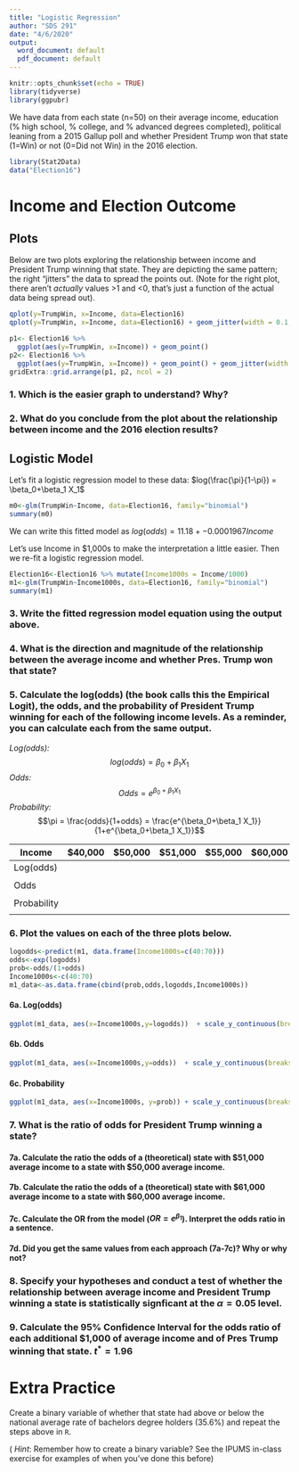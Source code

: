 ```yaml
---
title: "Logistic Regression"
author: "SDS 291"
date: "4/6/2020"
output:
  word_document: default
  pdf_document: default
---
```


```r
knitr::opts_chunk$set(echo = TRUE)
library(tidyverse)
library(ggpubr)
```

We have data from each state (n=50) on their average income, education (% high school, % college, and % advanced degrees completed), political leaning from a 2015 Gallup poll and whether President Trump won that state (1=Win) or not (0=Did not Win) in the 2016 election.

```r
library(Stat2Data)
data("Election16")
```
 
\newpage
# Income and Election Outcome
## Plots
Below are two plots exploring the relationship between income and President Trump winning that state.  They are depicting the same pattern; the right "jitters" the data to spread the points out. (Note for the right plot, there aren't _actually_ values >1 and <0, that's just a function of the actual data being spread out).

```r
qplot(y=TrumpWin, x=Income, data=Election16) 
qplot(y=TrumpWin, x=Income, data=Election16) + geom_jitter(width = 0.1, height=0.05)
```

```r
p1<- Election16 %>%
  ggplot(aes(y=TrumpWin, x=Income)) + geom_point() 
p2<- Election16 %>%
  ggplot(aes(y=TrumpWin, x=Income)) + geom_point() + geom_jitter(width = 0.1, height=0.05)
gridExtra::grid.arrange(p1, p2, ncol = 2)
```


### 1. Which is the easier graph to understand? Why?

\vspace{1.5 in}

### 2. What do you conclude from the plot about the relationship between income and the 2016 election results?

\vspace{2 in}

\newpage
## Logistic Model

Let's fit a logistic regression model to these data: $log(\frac{\pi}{1-\pi}) = \beta_0+\beta_1 X_1$
```r
m0<-glm(TrumpWin~Income, data=Election16, family="binomial")
summary(m0)
```
We can write this fitted model as $log(odds) = 11.18+-0.0001967Income$

\newpage

Let's use Income in \$1,000s to make the interpretation a little easier.  Then we re-fit a logistic regression model.

```r
Election16<-Election16 %>% mutate(Income1000s = Income/1000)
m1<-glm(TrumpWin~Income1000s, data=Election16, family="binomial")
summary(m1)
```

### 3. Write the fitted regression model equation using the output above.
\vspace{1.5 in}

### 4. What is the direction and magnitude of the relationship between the average income and whether Pres. Trump won that state?
\vspace{1.5 in}



\newpage
### 5. Calculate the log(odds) (the book calls this the Empirical Logit), the odds, and the probability of President Trump winning for each of the following income levels.  As a reminder, you can calculate each from the same output.

_Log(odds):_ $$log(odds) = \beta_0+\beta_1 X_1$$
_Odds:_ $$Odds = e^{\beta_0+\beta_1 X_1}$$
_Probability:_ $$\pi = \frac{odds}{1+odds} = \frac{e^{\beta_0+\beta_1 X_1}}{1+e^{\beta_0+\beta_1 X_1}}$$

\vspace{5.5 in}

| Income | \$40,000    | \$50,000     | \$51,000    | \$55,000    |\$60,000    |\$61,000    |  \$70,000   |
|-----|------------|------------|------------|------------|------------|------------|------------|
| Log(odds) |           |           |           |           |           |           |           |
|   |           |           |           |           |           |           |           |
| Odds |           |           |           |           |           |           |           |
|   |           |           |           |           |           |           |           |
| Probability|           |           |           |           |           |           |           |
|   |           |           |           |           |           |           |           |

\newpage
### 6. Plot the values on each of the three plots below.

```r
logodds<-predict(m1, data.frame(Income1000s=c(40:70)))
odds<-exp(logodds)
prob<-odds/(1+odds)
Income1000s<-c(40:70)
m1_data<-as.data.frame(cbind(prob,odds,logodds,Income1000s))
```

#### 6a. Log(odds)

```r
ggplot(m1_data, aes(x=Income1000s,y=logodds))  + scale_y_continuous(breaks=seq(-3,3.5,1)) 
```

#### 6b. Odds

```r
ggplot(m1_data, aes(x=Income1000s,y=odds))  + scale_y_continuous(breaks=seq(0,30,4))
```

#### 6c. Probability

```r
ggplot(m1_data, aes(x=Income1000s, y=prob)) + scale_y_continuous(breaks=seq(0,1,0.1))
```

\newpage

### 7. What is the ratio of odds for President Trump winning a state?

#### 7a. Calculate the ratio the odds of a (theoretical) state with \$51,000 average income to a state with \$50,000 average income.

\vspace{1.5 in}

#### 7b. Calculate the ratio the odds of a (theoretical) state with \$61,000 average income to a state with \$60,000 average income.

\vspace{1.5 in}

#### 7c. Calculate the OR from the model ($OR = e^{\beta_1}$).  Interpret the odds ratio in a sentence.
\vspace{1.5 in}

#### 7d. Did you get the same values from each approach (7a-7c)? Why or why not?
\vspace{1.5 in}

\newpage

### 8. Specify your hypotheses and conduct a test of whether the relationship between average income and President Trump winning a state is statistically signficant at the $\alpha = 0.05$ level.

\vspace{1.5 in}

### 9. Calculate the 95% Confidence Interval for the odds ratio of each additional \$1,000 of average income and of Pres Trump winning that state. $t^* = 1.96$

\vspace{4.5 in}

# Extra Practice

Create a binary variable of whether that state had above or below the national average rate of bachelors degree holders (35.6%) and repeat the steps above in `R`. 

( _Hint_: Remember how to create a binary variable? See the IPUMS in-class exercise for examples of when you've done this before)